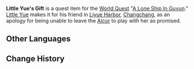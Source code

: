 {{Item Infobox
|id           = 100596
|image        = Item Quest Gift.png
|type         = Quest Items
|description  = A toy made from Starconches by Little Yue. It might not capture the sound of the sea, but it certainly captures the amount of thought he put into it.
|source1      = Given during [[A Lone Ship In Guyun]]
}}
'''Little Yue's Gift''' is a quest item for the [[World Quest]] "[[A Lone Ship In Guyun]]." [[Little Yue]] makes it for his friend in [[Liyue Harbor]], [[Changchang]], as an apology for being unable to leave the [[Alcor]] to play with her as promised.

==Other Languages==
{{Other Languages
|default_hidden = 1
|en      = Little Yue's Gift
|zhs     = 小月的礼物
|zhs_rm  = Xiǎo Yuè de Lǐwù
|zht     = 小月的禮物
|zht_rm  = Xiǎo Yuè de Lǐwù
|ja      = 小月のプレゼント
|ja_rm   = Shougetsu no Purezento{{Assumed}}
|ko      = 소월의 선물
|ko_rm   = Sowol-ui Seonmul
|es      = Regalo del Pequeño Yue
|fr      = Cadeau de Petit Yue
|ru      = Подарок малыша Юэ
|th      = ของขวัญของ Little Yue
|th_rm   = 
|vi      = Quà của Yue
|de      = Yues Geschenk
|id      = Hadiah Little Yue
|pt      = Presentes do Pequeno Yue
|tr      = Minik Yue'nin Hediyesi
|it      = Regalo del Piccolo Yue
}}

==Change History==
{{Change History|1.0}}